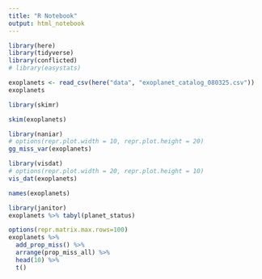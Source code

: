 ```yaml
---
title: "R Notebook"
output: html_notebook
---
```


```r
library(here)
library(tidyverse)
library(conflicted)
# library(easystats)

exoplanets <- read_csv(here("data", "exoplanet_catalog_080325.csv"))
exoplanets
```


```r
library(skimr)

skim(exoplanets)
```


```r
library(naniar)
# options(repr.plot.width = 10, repr.plot.height = 20)
gg_miss_var(exoplanets)
```


```r
library(visdat)
# options(repr.plot.width = 20, repr.plot.height = 10)
vis_dat(exoplanets)
```


```r
names(exoplanets)
```


```r
library(janitor)
exoplanets %>% tabyl(planet_status)

options(repr.matrix.max.rows=100)
exoplanets %>% 
  add_prop_miss() %>%
  arrange(prop_miss_all) %>% 
  head(10) %>% 
  t()
```

